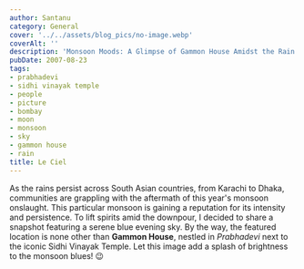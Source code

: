 ```yaml
---
author: Santanu
category: General
cover: '../../assets/blog_pics/no-image.webp'
coverAlt: ''
description: 'Monsoon Moods: A Glimpse of Gammon House Amidst the Rain'
pubDate: 2007-08-23
tags:
- prabhadevi
- sidhi vinayak temple
- people
- picture
- bombay
- moon
- monsoon
- sky
- gammon house
- rain
title: Le Ciel
---
```


As the rains persist across South Asian countries, from Karachi to Dhaka, communities are grappling with the aftermath of this year's monsoon onslaught. This particular monsoon is gaining a reputation for its intensity and persistence. To lift spirits amid the downpour, I decided to share a snapshot featuring a serene blue evening sky. By the way, the featured location is none other than **Gammon House**, nestled in *Prabhadevi* next to the iconic Sidhi Vinayak Temple. Let this image add a splash of brightness to the monsoon blues! 😉